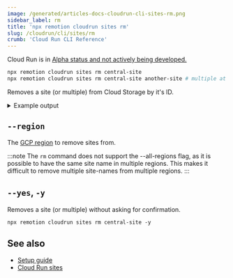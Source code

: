 ```yaml
---
image: /generated/articles-docs-cloudrun-cli-sites-rm.png
sidebar_label: rm
title: 'npx remotion cloudrun sites rm'
slug: /cloudrun/cli/sites/rm
crumb: 'Cloud Run CLI Reference'
---
```


<ExperimentalBadge>
  <p>
    Cloud Run is in <a href="/docs/cloudrun/status">Alpha status and not actively being developed.</a>
  </p>
</ExperimentalBadge>

```bash
npx remotion cloudrun sites rm central-site
npx remotion cloudrun sites rm central-site another-site # multiple at once
```

Removes a site (or multiple) from Cloud Storage by it's ID.

<details>
  <summary>Example output</summary>
  <pre>
    Site: central-site
    <br />
    Bucket: remotioncloudrun-abcdefgh
    <br />
    Region: us-central1
    <br />
    Serve Url: https://storage.googleapis.com/remotioncloudrun-abcdefgh/sites/central-site/index.html
    <br />
    <br />
    Delete? (Y/n) Y<br />
    Deleted site central-site from bucket remotioncloudrun-abcdefgh.
    <br />
  </pre>
</details>

## `--region`

The [GCP region](/docs/cloudrun/region-selection) to remove sites from.

:::note
The `rm` command does not support the --all-regions flag, as it is possible to have the same site name in multiple regions. This makes it difficult to remove multiple site-names from multiple regions.
:::

## `--yes`, `-y`

Removes a site (or multiple) without asking for confirmation.

```
npx remotion cloudrun sites rm central-site -y
```

## See also

- [Setup guide](/docs/cloudrun/setup)
- [Cloud Run sites](/docs/cloudrun/cli/sites)
